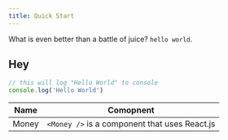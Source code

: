 ```yaml
---
title: Quick Start
---
```


What is even better than a battle of juice? `hello world`.

## Hey

```js
// this will log "Hello World" to console
console.log('Hello World')
```

| Name  | Comopnent                                     |
| ----- | --------------------------------------------- |
| Money | `<Money />` is a component that uses React.js |
